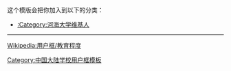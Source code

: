 {{Userbox
  |border-c = #ffffff
  |border-s = 1
  |id-c     = #ffffff
  |id-s     = 10
  |id-fc    = #ffffff
  |info-c   = #ADD8E6
  |info-s   = 10
  |info-fc  = #000000
  |id       = <!--不是使用在条目中的非自由版权图像，根据[[Wikipedia:合理使用]]，不能在非条目名字空间展示：
mage-Le nouveau logo FFF.png
-->
  |info     = 这个用户是'''[[河海大学]]'''的校友、学生或老师。
}}<includeonly>[[Category:河海大学维基人|{{PAGENAME}}]]</includeonly>
<noinclude>
<div style="clear:both">
这个模版会把你加入到以下的分类：
*[[:Category:河海大学维基人]]
----
[[Wikipedia:用户框/教育程度]]</div>
{{UF-hcard-part}}
[[Category:中国大陆学校用户框模板]]
</noinclude>